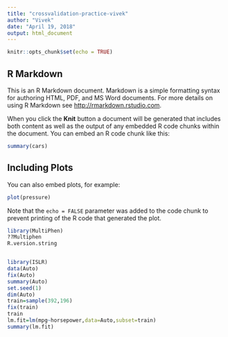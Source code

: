 ```yaml
---
title: "crossvalidation-practice-vivek"
author: "Vivek"
date: "April 19, 2018"
output: html_document
---
```


```r
knitr::opts_chunk$set(echo = TRUE)
```

## R Markdown

This is an R Markdown document. Markdown is a simple formatting syntax for authoring HTML, PDF, and MS Word documents. For more details on using R Markdown see <http://rmarkdown.rstudio.com>.

When you click the **Knit** button a document will be generated that includes both content as well as the output of any embedded R code chunks within the document. You can embed an R code chunk like this:

```r
summary(cars)
```

## Including Plots

You can also embed plots, for example:

```r
plot(pressure)
```

Note that the `echo = FALSE` parameter was added to the code chunk to prevent printing of the R code that generated the plot.

```r
library(MultiPhen)
??Multiphen
R.version.string


library(ISLR)
data(Auto)
fix(Auto)
summary(Auto)
set.seed(1)
dim(Auto)
train=sample(392,196)
fix(train)
train
lm.fit=lm(mpg~horsepower,data=Auto,subset=train)
summary(lm.fit)



```

